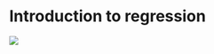 # Introduction to regression {#sec-reg-intro}

![](https://img.shields.io/badge/Area-Statistics-red)
